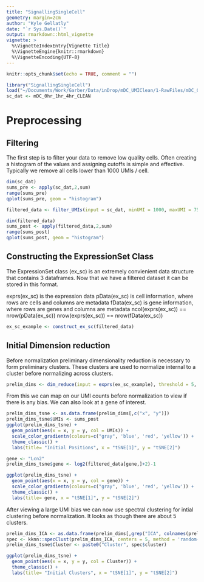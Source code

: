 ```yaml
---
title: "SignallingSingleCell"
geometry: margin=2cm
author: "Kyle Gellatly"
date: "`r Sys.Date()`"
output: rmarkdown::html_vignette
vignette: >
  %\VignetteIndexEntry{Vignette Title}
  %\VignetteEngine{knitr::rmarkdown}
  %\VignetteEncoding{UTF-8}
---
```


```r
knitr::opts_chunk$set(echo = TRUE, comment = "")
```


```r
library("SignallingSingleCell")
load("~/Documents/Work/Garber/Data/inDrop/mDC_UMIClean/1-RawFiles/mDC_0hr_1hr_4hr_CLEAN.Rdata")
sc_dat <- mDC_0hr_1hr_4hr_CLEAN
```

# Preprocessing

## Filtering

The first step is to filter your data to remove low quality cells. Often creating a histogram of the values and assigning cutoffs is simple and effective. Typically we remove all cells lower than 1000 UMIs / cell.

```r
dim(sc_dat)
sums_pre <- apply(sc_dat,2,sum)
range(sums_pre)
qplot(sums_pre, geom = "histogram")

filtered_data <- filter_UMIs(input = sc_dat, minUMI = 1000, maxUMI = 7500, threshold = 1, minCells = 10)

dim(filtered_data)
sums_post <- apply(filtered_data,2,sum)
range(sums_post)
qplot(sums_post, geom = "histogram")
```

## Constructing the ExpressionSet Class

The ExpressionSet class (ex_sc) is an extremely convienient data structure that contains 3 dataframes. Now that we have a filtered dataset it can be stored in this format.

exprs(ex_sc) is the expression data
pData(ex_sc) is cell information, where rows are cells and columns are metadata
fData(ex_sc) is gene information, where rows are genes and columns are metadata
ncol(exprs(ex_sc)) == nrow(pData(ex_sc))
nrow(exprs(ex_sc)) == nrow(fData(ex_sc))


```r
ex_sc_example <- construct_ex_sc(filtered_data)
```

## Initial Dimension reduction

Before normalization preliminary dimensionality reduction is necessary to form preliminary clusters. These clusters are used to normalize internal to a cluster before normalizing across clusters.

```r
prelim_dims <- dim_reduce(input = exprs(ex_sc_example), threshold = 5, minCells = 50, pre_reduce = "iPCA", nComp = 10, tSNE_perp = 30, print_progress=TRUE)
```

From this we can map on our UMI counts before normalization to view if there is any bias. We can also look at a gene of interest.

```r
prelim_dims_tsne <- as.data.frame(prelim_dims[,c("x", "y")])
prelim_dims_tsne$UMIs <- sums_post
ggplot(prelim_dims_tsne) + 
  geom_point(aes(x = x, y = y, col = UMIs)) +
  scale_color_gradientn(colours=c("gray", 'blue', 'red', 'yellow')) +
  theme_classic() + 
  labs(title= "Initial Positions", x = "tSNE[1]", y = "tSNE[2]")

gene <- "Lcn2"
prelim_dims_tsne$gene <- log2(filtered_data[gene,]+2)-1

ggplot(prelim_dims_tsne) + 
  geom_point(aes(x = x, y = y, col = gene)) +
  scale_color_gradientn(colours=c("gray", 'blue', 'red', 'yellow')) +
  theme_classic() + 
  labs(title= gene, x = "tSNE[1]", y = "tSNE[2]")
```

After viewing a large UMI bias we can now use spectral clustering for intial clustering before normalization. It looks as though there are about 5 clusters.

```r
prelim_dims_ICA <- as.data.frame(prelim_dims[,grep("ICA", colnames(prelim_dims))])
spec <- kknn::specClust(prelim_dims_ICA, centers = 5, method = 'random-walk')
prelim_dims_tsne$Cluster <- paste0("Cluster", spec$cluster)

ggplot(prelim_dims_tsne) + 
  geom_point(aes(x = x, y = y, col = Cluster)) +
  theme_classic() + 
  labs(title= "Initial Clusters", x = "tSNE[1]", y = "tSNE[2]")
```
